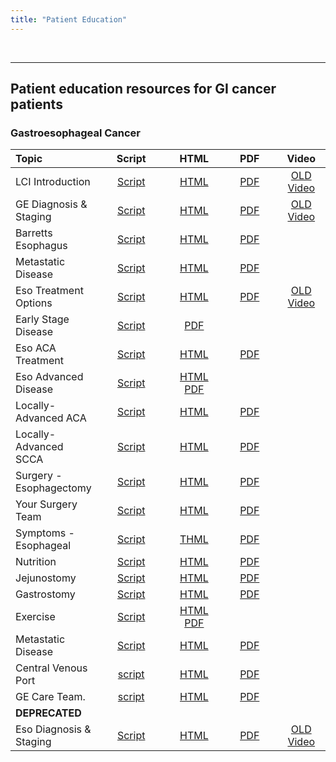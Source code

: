 ```yaml
---
title: "Patient Education"
---
```


<br/>

<hr/>

## Patient education resources for GI cancer patients

### Gastroesophageal Cancer

| Topic                    |                 Script                  |         HTML |        PDF                 |                        Video                         |
|:----------------|:-------------------:|:---------------:|:---------------:|:------------:|
| LCI Introduction         |  [Script](lci_intro.qmd)     |       [HTML](lci_intro.html) | [PDF](lci_intro.pdf)  | [OLD Video](https://www.youtube.com/watch?v=aDkgurq17wE) |
| GE Diagnosis & Staging   |  [Script](ge_dx_staging.qmd) | [HTML](ge_dx_staging.html) | [PDF](ge_dx_staging.pdf) | [OLD Video](https://www.youtube.com/watch?v=aDkgurq17wE) |
| Barretts Esophagus       | [Script](eso_barretts.qmd)   | [HTML](eso_barretts.html) | [PDF](eso_barretts.pdf)  |  |
| Metastatic Disease       | [Script](ge_metastatic.qmd)  | [HTML](ge_metastatic.html) | [PDF](ge_metastatic.pdf)  |  |
| Eso Treatment Options    | [Script](eso_rx_options.qmd)  | [HTML](esx_tx_options.html) | [PDF](eso_rx_options.pdf) | [OLD Video](https://www.youtube.com/watch?v=Tk8cp3uL-lU) |
| Early Stage Disease     | [Script](slides/06-Eso_Early.html)  |   [PDF](slides/06-Eso_Early.pdf)    |                                                      |
| Eso ACA Treatment       | [Script](eso_aca_rx.qmd)  |  [HTML](eso_aca_rx.html) | [PDF](eso_aca_rx.pdf)    |                                                      |
| Eso Advanced Disease    |  [Script](eso_advanced.qmd)  | [HTML](eso_advanced.html) [PDF](eso_advanced.pdf)  |                                                      |
| Locally-Advanced ACA   | [Script](eso_aca_locally_advanced.qmd) | [HTML](eso_aca_locally_advanced.html) | [PDF](eso_aca_locally_advanced.pdf) |                  |
| Locally-Advanced SCCA  | [Script](eso_scca_locally_advanced.qmd) | [HTML](eso_scca_locally_advanced.html) | [PDF](eso_scca_locally_advanced.pdf) |                 |
| Surgery - Esophagectomy|[Script](eso_surgery.qmd)   |  [HTML](eso_surgery.html) | [PDF](eso_surgery.pdf)   |               |
| Your Surgery Team      | [Script](surgeon.qmd)     |    [HTML](surgeon.html) | [PDF](surgeon.pdf)     |                                                      |
| Symptoms - Esophageal  |[Script](eso_symptoms.qmd)     | [THML](eso_symptoms.html) |    [PDF](eso_symptoms.pdf)     |                                         |
| Nutrition              |[Script](nutrition.qmd)    | [HTML](nutrition.html) |  [PDF](nutrition.pdf)    |                                                      |
| Jejunostomy            |[Script](jejunostomy.qmd) | [HTML](jejunostomy.html)  | [PDF](jejunostomy.pdf)  |                                                      |
| Gastrostomy            |[Script](gastrostomy.qmd)   | [HTML](gastrostomy.html) | [PDF](gastrostomy.pdf)   |                                                      |
| Exercise               |[Script](exercise.qmd)    | [HTML](exercise.html)   [PDF](exercise.pdf)    |                                                      |
| Metastatic Disease      |[Script](ge_metastatic.qmd) |[HTML](ge_metastatic.html) | [PDF](eso_metastatic.pdf) |                                                      |
| Central Venous Port     |[script](cv_port.qmd)      |      [HTML](cv_port.html)      | [PDF](cv_port.pdf) | |                                                     |
| GE Care Team.           |[script](ge_care_team.qmd)      |      [HTML](ge_care_team.html)      | [PDF](ge_care_team.pdf) | |                                                     |
| **DEPRECATED**|
| Eso Diagnosis & Staging   |  [Script](eso_dx_staging.qmd) | [HTML](eso_dx_staging.html) | [PDF](eso_dx_staging.pdf) | [OLD Video](https://www.youtube.com/watch?v=aDkgurq17wE) |
